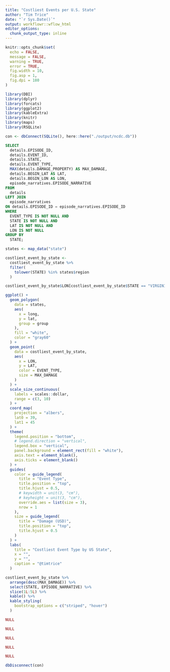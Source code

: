 ```yaml
---
title: "Costliest Events per U.S. State"
author: "Tim Trice"
date: "`r Sys.Date()`"
output: workflowr::wflow_html
editor_options:
  chunk_output_type: inline
---
```


```r
knitr::opts_chunk$set(
  echo = FALSE, 
  message = FALSE, 
  warning = TRUE, 
  error = TRUE, 
  fig.width = 10, 
  fig.asp = 1, 
  fig.dpi = 180
)
```

```r
library(DBI)
library(dplyr)
library(forcats)
library(ggplot2)
library(kableExtra)
library(knitr)
library(maps)
library(RSQLite)
```

```r
con <- dbConnect(SQLite(), here::here("./output/ncdc.db"))
```

```sql
SELECT
  details.EPISODE_ID, 
  details.EVENT_ID, 
  details.STATE, 
  details.EVENT_TYPE, 
  MAX(details.DAMAGE_PROPERTY) AS MAX_DAMAGE, 
  details.BEGIN_LAT AS LAT, 
  details.BEGIN_LON AS LON, 
  episode_narratives.EPISODE_NARRATIVE
FROM
  details
LEFT JOIN 
  episode_narratives
ON details.EPISODE_ID = episode_narratives.EPISODE_ID
WHERE
  EVENT_TYPE IS NOT NULL AND
  STATE IS NOT NULL AND 
  LAT IS NOT NULL AND 
  LON IS NOT NULL
GROUP BY
  STATE;
```

```r
states <- map_data("state")

costliest_event_by_state <- 
  costliest_event_by_state %>% 
  filter(
    tolower(STATE) %in% states$region
  )

costliest_event_by_state$LON[costliest_event_by_state$STATE == "VIRGINIA"] <- -79.51
```

```r
ggplot() + 
  geom_polygon(
    data = states, 
    aes(
      x = long, 
      y = lat, 
      group = group
    ), 
    fill = "white", 
    color = "gray60"
  ) + 
  geom_point(
    data = costliest_event_by_state, 
    aes(
      x = LON, 
      y = LAT, 
      color = EVENT_TYPE, 
      size = MAX_DAMAGE
    )
  ) + 
  scale_size_continuous(
    labels = scales::dollar, 
    range = c(3, 10)
  ) + 
  coord_map(
    projection = "albers", 
    lat0 = 39, 
    lat1 = 45
  ) + 
  theme(
    legend.position = "bottom", 
    # legend.direction = "vertical", 
    legend.box = "vertical", 
    panel.background = element_rect(fill = "white"), 
    axis.text = element_blank(), 
    axis.ticks = element_blank()
  ) + 
  guides(
    color = guide_legend(
      title = "Event Type", 
      title.position = "top", 
      title.hjust = 0.5, 
      # keywidth = unit(3, "cm"), 
      # keyheight = unit(3, "cm"), 
      override.aes = list(size = 3), 
      nrow = 1
    ), 
    size = guide_legend(
      title = "Damage (USD)", 
      title.position = "top", 
      title.hjust = 0.5
    )
  ) + 
  labs(
    title = "Costliest Event Type by US State", 
    x = "", 
    y = "", 
    caption = "@timtrice"
  )
```

```r
costliest_event_by_state %>% 
  arrange(desc(MAX_DAMAGE)) %>% 
  select(STATE, EPISODE_NARRATIVE) %>% 
  slice(1L:5L) %>% 
  kable() %>% 
  kable_styling(
    bootstrap_options = c("striped", "hover")
  )
```

```r
NULL
```

```r
NULL
```

```r
NULL
```

```r
NULL
```

```r
NULL
```

```r
dbDisconnect(con)
```
